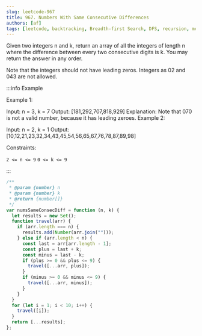 ```yaml
---
slug: leetcode-967
title: 967. Numbers With Same Consecutive Differences
authors: [af]
tags: [leetcode, backtracking, Breadth-first Search, DFS, recursion, medium]
---
```


Given two integers n and k, return an array of all the integers of length n where the difference between every two consecutive digits is k. You may return the answer in any order.

Note that the integers should not have leading zeros. Integers as 02 and 043 are not allowed.

:::info Example

Example 1:

Input: n = 3, k = 7
Output: [181,292,707,818,929]
Explanation: Note that 070 is not a valid number, because it has leading zeroes.
Example 2:

Input: n = 2, k = 1
Output: [10,12,21,23,32,34,43,45,54,56,65,67,76,78,87,89,98]

Constraints:

`2 <= n <= 9`
`0 <= k <= 9`

:::

```js
/**
 * @param {number} n
 * @param {number} k
 * @return {number[]}
 */
var numsSameConsecDiff = function (n, k) {
  let results = new Set();
  function travel(arr) {
    if (arr.length === n) {
      results.add(Number(arr.join("")));
    } else if (arr.length < n) {
      const last = arr[arr.length - 1];
      const plus = last + k;
      const minus = last - k;
      if (plus >= 0 && plus <= 9) {
        travel([...arr, plus]);
      }
      if (minus >= 0 && minus <= 9) {
        travel([...arr, minus]);
      }
    }
  }
  for (let i = 1; i < 10; i++) {
    travel([i]);
  }
  return [...results];
};
```
